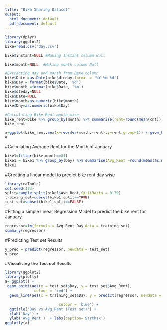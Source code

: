 ---
title: "Bike Sharing Dataset"
output:
  html_document: default
  pdf_document: default
---

```{r}
library(dplyr)
library(ggplot2)
bike=read.csv('day.csv')

bike$instant=NULL #Making Instant column Null

bike$month=NULL  #Making month column Null

#Extracting day and month from Date column
bike$Date =as.Date(bike$dteday,format = '%Y-%m-%d')
bike$Day = format(bike$Date, '%d')
bike$month =format(bike$Date, '%m')
bike$dteday=NULL
bike$Date=NULL
bike$month=as.numeric(bike$month)
bike$Day=as.numeric(bike$Day)

#Calculating Bike Rent month wise
bike_rent=bike %>% group_by(month) %>% summarise(rent=round(mean(cnt)))
bike_rent

a=ggplot(bike_rent,aes(x=reorder(month,-rent),y=rent,group=1)) + geom_bar(stat="identity",aes(fill=month))
a
```

#Calculating Average Rent for the Month of January
```{r}
bike1=filter(bike,month==01)
bike1 = bike1 %>% group_by(Day) %>% summarise(Avg_Rent =round(mean(as.numeric(cnt))))
bike1
```

#Creating a linear model to predict bike rent day wise
```{r}
library(caTools)
set.seed(123)
split=sample.split(bike1$Avg_Rent,SplitRatio = 0.70)
training_set=subset(bike1,split==TRUE)
test_set=subset(bike1,split==FALSE)
```

#Fitting a simple Linear Regression Model to predict the bike rent for January
```{r}
regressor=lm(formula = Avg_Rent~Day,data = training_set)
summary(regressor)
```
#Predicting Test set Results

```{r}
y_pred = predict(regressor, newdata = test_set)
y_pred
```

#Visualising the Test set Results
```{r}
library(ggplot2)
library(plotly)
a= ggplot() +
 geom_point(aes(x = test_set$Day, y = test_set$Avg_Rent),
             colour = 'red') +
  geom_line(aes(x = training_set$Day, y = predict(regressor, newdata = training_set)),

                        colour = 'blue') + 
  ggtitle('Day vs Avg_Rent (Test set)') +
  xlab('Day') +
  ylab('Avg_Rent')  + labs(caption='Sarthak')
ggplotly(a)
```




